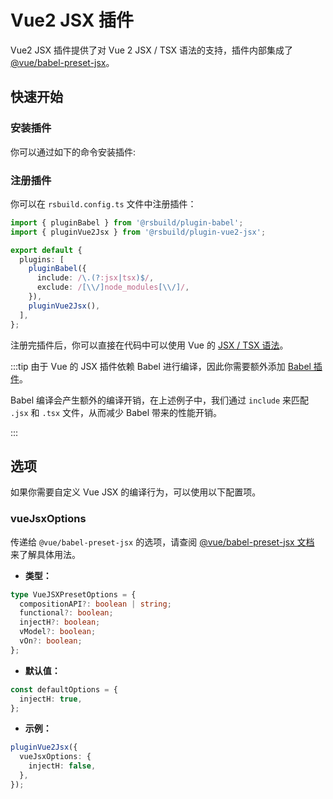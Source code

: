 # Vue2 JSX 插件


<SourceCode href="https://github.com/web-infra-dev/rsbuild/tree/main/packages/plugin-vue2-jsx" />

Vue2 JSX 插件提供了对 Vue 2 JSX / TSX 语法的支持，插件内部集成了 [@vue/babel-preset-jsx](https://github.com/vuejs/jsx-vue2)。

## 快速开始

### 安装插件

你可以通过如下的命令安装插件:


<PackageManagerTabs command="add @rsbuild/plugin-babel @rsbuild/plugin-vue2-jsx -D" />

### 注册插件

你可以在 `rsbuild.config.ts` 文件中注册插件：

```ts title="rsbuild.config.ts"
import { pluginBabel } from '@rsbuild/plugin-babel';
import { pluginVue2Jsx } from '@rsbuild/plugin-vue2-jsx';

export default {
  plugins: [
    pluginBabel({
      include: /\.(?:jsx|tsx)$/,
      exclude: /[\\/]node_modules[\\/]/,
    }),
    pluginVue2Jsx(),
  ],
};
```

注册完插件后，你可以直接在代码中可以使用 Vue 的 [JSX / TSX 语法](https://github.com/vuejs/jsx-vue2)。

:::tip
由于 Vue 的 JSX 插件依赖 Babel 进行编译，因此你需要额外添加 [Babel 插件](/plugins/list/plugin-babel)。

Babel 编译会产生额外的编译开销，在上述例子中，我们通过 `include` 来匹配 `.jsx` 和 `.tsx` 文件，从而减少 Babel 带来的性能开销。

:::

## 选项

如果你需要自定义 Vue JSX 的编译行为，可以使用以下配置项。

### vueJsxOptions

传递给 `@vue/babel-preset-jsx` 的选项，请查阅 [@vue/babel-preset-jsx 文档](https://github.com/vuejs/jsx-vue2) 来了解具体用法。

- **类型：**

```ts
type VueJSXPresetOptions = {
  compositionAPI?: boolean | string;
  functional?: boolean;
  injectH?: boolean;
  vModel?: boolean;
  vOn?: boolean;
};
```

- **默认值：**

```ts
const defaultOptions = {
  injectH: true,
};
```

- **示例：**

```ts
pluginVue2Jsx({
  vueJsxOptions: {
    injectH: false,
  },
});
```
